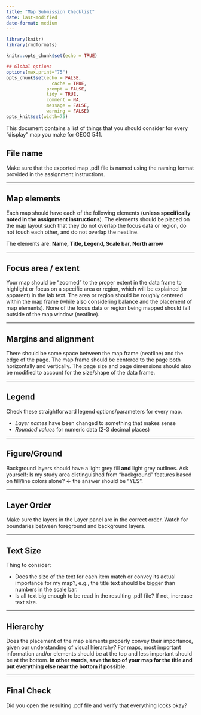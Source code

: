 ```yaml
---
title: "Map Submission Checklist"
date: last-modified
date-format: medium
---
```


```r
library(knitr)
library(rmdformats)

knitr::opts_chunk$set(echo = TRUE)

## Global options
options(max.print="75")
opts_chunk$set(echo = FALSE,
	             cache = TRUE,
               prompt = FALSE,
               tidy = TRUE,
               comment = NA,
               message = FALSE,
               warning = FALSE)
opts_knit$set(width=75)
```



This document contains a list of things that you should consider for every "display" map you make for GEOG 541.  

## File name

Make sure that the exported map .pdf file is named using the naming format provided in the assignment instructions.

******

## Map elements

Each map should have each of the following elements (**unless specifically noted in the assignment instructions**). The elements should be placed on the map layout such that they do not overlap the focus data or region, do not touch each other, and do not overlap the neatline.  

The elements are: **Name, Title, Legend, Scale bar, North arrow**

******

## Focus area / extent

Your map should be “zoomed” to the proper extent in the data frame to highlight or focus on a specific area or region, which will be explained (or apparent) in the lab text. The area or region should be roughly centered within the map frame (while also considering balance and the placement of map elements). None of the focus data or region being mapped should fall outside of the map window (neatline).

******

## Margins and alignment

There should be some space between the map frame (neatline) and the edge of the page. The map frame should be centered to the page both horizontally and vertically. The page size and page dimensions should also be modified to account for the size/shape of the data frame.

******

## Legend

Check these straightforward legend options/parameters for every map.

* *Layer names* have been changed to something that makes sense
* *Rounded values* for numeric data (2-3 decimal places)


******

## Figure/Ground

Background layers should have a light grey fill **and** light grey outlines. Ask yourself: Is my study area distinguished from "background" features based on fill/line colors alone? <- the answer should be "YES".

******

## Layer Order

Make sure the layers in the Layer panel are in the correct order. Watch for boundaries between foreground and background layers.

******

## Text Size

Thing to consider:

* Does the size of the text for each item match or convey its actual importance for my map?, e.g., the title text should be bigger than numbers in the scale bar.
* Is all text big enough to be read in the resulting .pdf file? If not, increase text size.

******

## Hierarchy

Does the placement of the map elements properly convey their importance, given our understanding of visual hierarchy?  For maps, most important information and/or elements should be at the top and less important should be at the bottom. **In other words, save the top of your map for the title and put everything else near the bottom if possible.**

******

## Final Check

Did you open the resulting .pdf file and verify that everything looks okay?
